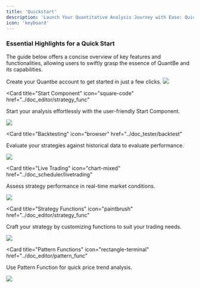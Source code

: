 ```yaml
---
title: 'Quickstart'
description: 'Launch Your Quantitative Analysis Journey with Ease: Quick Start, Powerful Results!'
icon: 'keyboard'
---
```


### Essential Highlights for a Quick Start

The guide below offers a concise overview of key features and functionalities, allowing users to swiftly grasp the essence of QuantBe and its capabilities.

<CardGroup>

<Card title="Registration" icon="gear" href="/settings/global">
  Create your Quantbe account to get started in just a few clicks.
  <Frame className="mx-auto">
      <img style={{height: "150px"}} src="/images/Register.png" /> 
  </Frame>
</Card>

<Card
  title="Start Component"
  icon="square-code"
  href="../doc_editor/strategy_func"
>
  Start your analysis effortlessly with the user-friendly Start Component.
  <Frame className="mx-auto">
      <img style={{height: "150px"}} src="/images/SC.png" /> 
  </Frame>
</Card>

<Card
  title="Backtesting"
  icon="browser"
  href="../doc_tester/backtest"
>
  Evaluate your strategies against historical data to evaluate performance.
  <Frame className="mx-auto">
      <img style={{height: "150px"}} src="/images/BT.png" /> 
  </Frame>
</Card>


<Card
  title="Live Trading"
  icon="chart-mixed"
  href="../doc_scheduler/livetrading"
>
  Assess strategy performance in real-time market conditions.
  <Frame className="mx-auto">
      <img style={{height: "150px"}} src="/images/LT.png" /> 
  </Frame>
</Card>

<Card
  title="Strategy Functions"
  icon="paintbrush"
  href="../doc_editor/strategy_func"
>
  Craft your strategy by customizing functions to suit your trading needs.
  <Frame className="mx-auto">
      <img style={{height: "150px"}} src="/images/S.png" /> 
  </Frame>
</Card>

<Card
  title="Pattern Functions"
  icon="rectangle-terminal"
  href="../doc_editor/pattern_func"
>
  Use Pattern Function for quick price trend analysis.
  <Frame className="mx-auto">
      <img style={{height: "150px"}} src="/images/P.png" /> 
  </Frame>
</Card>

</CardGroup>


